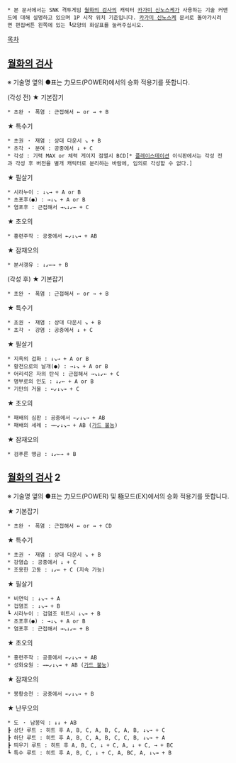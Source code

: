  * 본 문서에서는 SNK 격투게임 [[월화의 검사]]의 캐릭터 [[카가미 신노스케]]가 사용하는 기술 커맨드에 대해 설명하고 있으며 1P 시작 위치 기준입니다. [[카가미 신노스케]] 문서로 돌아가시려면 편집버튼 왼쪽에 있는 ┗모양의 화살표를 눌러주십시오.

[[목차]]

== [[월화의 검사]] ==
※ 기술명 옆의 ●표는 力모드(POWER)에서의 승화 적용기를 뜻합니다.

(각성 전)
★ 기본잡기
 * 초완 ・ 폭염 : 근접해서 ← or → + B

★ 특수기
 * 초권 ・ 재염 : 상대 다운시 ↘ + B 
 * 초각 ・ 분여 : 공중에서 ↓ + C
 * 각성 : 기력 MAX or 체력 게이지 점멸시 BCD[* [[플레이스테이션]] 이식판에서는 각성 전과 각성 후 버전을 별개 캐릭터로 분리하는 바람에, 임의로 각성할 수 없다.]

★ 필살기
 * 시라누이 : ↓↘→ + A or B
 * 초포후(●) : →↓↘ + A or B
 * 염포후 : 근접해서 →↘↓↙← + C

★ 초오의
 * 홍련주작 : 공중에서 ←↙↓↘→ + AB

★ 잠재오의
 * 분서갱유 : ↓↙←→ + B

(각성 후)
★ 기본잡기
 * 초완 ・ 폭염 : 근접해서 ← or → + B

★ 특수기
 * 초권 ・ 재염 : 상대 다운시 ↘ + B 
 * 초각 ・ 강염 : 공중에서 ↓ + C

★ 필살기
 * 지옥의 겁화 : ↓↘→ + A or B
 * 황천으로의 날개(●) : →↓↘ + A or B
 * 어리석은 자의 탄식 : 근접해서 →↘↓↙← + C
 * 명부로의 인도 : ↓↙← + A or B
 * 기만의 거울 : ←↙↓↘→ + C

★ 초오의
 * 패배의 심판 : 공중에서 ←↙↓↘→ + AB
 * 패배의 세례 : →←↙↓↘→ + AB ([[가드 불능]])

★ 잠재오의
 * 검푸른 맹금 : ↓↙←→ + B

== [[월화의 검사]] 2 ==
※ 기술명 옆의 ●표는 力모드(POWER) 및 極모드(EX)에서의 승화 적용기를 뜻합니다.

★ 기본잡기
 * 초완 ・ 폭염 : 근접해서 ← or → + CD

★ 특수기
 * 초권 ・ 재염 : 상대 다운시 ↘ + B 
 * 강염습 : 공중에서 ↓ + C
 * 조용한 고동 : ↓↙← + C (지속 가능)

★ 필살기
 * 비연익 : ↓↘→ + A
 * 겁염조 : ↓↘→ + B
 ┗ 시라누이 : 겁염조 히트시 ↓↘→ + B
 * 초포후(●) : →↓↘ + A or B
 * 염포후 : 근접해서 →↘↓↙← + B

★ 초오의
 * 홍련주작 : 공중에서 ←↙↓↘→ + AB
 * 성화요원 : →←↙↓↘→ + AB ([[가드 불능]])

★ 잠재오의
 * 봉황승천 : 공중에서 ←↙↓↘→ + B

★ 난무오의
 * 도 ・ 남붕익 : ↓↓ + AB
 ┣ 상단 루트 : 히트 후 A, B, C, A, B, C, A, B, ↓↘→ + C
 ┣ 하단 루트 : 히트 후 A, B, C, A, B, C, C, B, ↓↘→ + A
 ┣ 띄우기 루트 : 히트 후 A, B, C, ↓ + C, A, ↓ + C, → + BC 
 ┗ 특수 루트 : 히트 후 A, B, C, ↓ + C, A, BC, A, ↓↘→ + B
